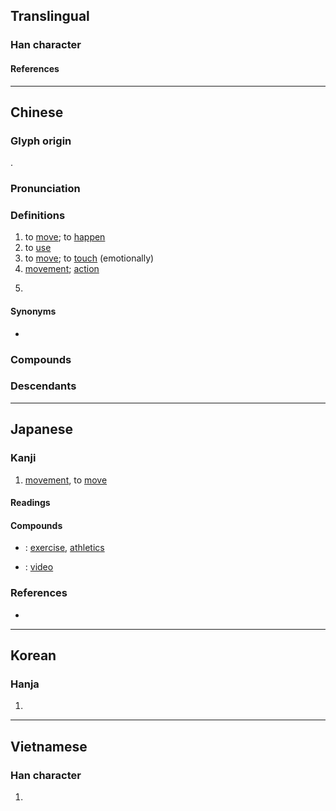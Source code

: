{{also|动|働|重力}}
{{character info/new}}
==Translingual==

===Han character===
{{Han char|rn=19|rad=力|as=09|sn=11|four=24127|canj=HGKS|ids=⿰重力}}

====References====
{{Han ref|kx=0148.140|dkj=02390|dj=0333.240|hdz=10375.060|uh=52D5}}

----

==Chinese==
{{zh-forms|s=动|alt=𨔝,㣫}}

===Glyph origin===
{{Han etym}}
{{Han compound|重|力|c1=p|c2=s|t2=strength|ls=psc}}.

===Pronunciation===
{{zh-pron
|m=dòng
|ma=y
|c=dung6
|h=pfs=thûng/thung
|md=dông
|mn=qz:tǎng/tw,xm,zz:tāng/qz:tǒng/tw,xm,zz:tōng
|mn_note=tǎng/tāng - vernacular; tǒng/tōng - literary
|mn-t=tang6/dang6/dong6
|mn-t_note=dang6/tang6 - vernacular; dong6 - literary
|w=3don
|mc=y
|oc=y
|cat=v,n
}}

===Definitions===
{{zh-hanzi}}

# to [[move]]; to [[happen]]
# to [[use]]
# to [[move]]; to [[touch]] (emotionally)
# [[movement]]; [[action]]
# {{lb|zh|grammar}} {{zh-abbrev|動詞|[[verb]]}}

====Synonyms====
* {{qualifier|Cantonese|to move}} {{zh-l|喐|tr=juk1}}

===Compounds===
{{zh-der|動不動|動不得|動亂|動人:moving, touching|動人心弦|動作:action, movement, motion|動作片|動兵|動刑|動力|動力學|動力機|動勁兒|動口|動向|動員:to mobilise|動問:to query|動嘴|動土|動工|動彈|動心|動心眼兒|動念|動怒|動情|動感|動態|動態助詞|動手:to touch/hit/get to work|動手動腳|動手術|動換|動搖|動支|動機:motive, intention|動武|動氣|動滑輪|動火|動物:animal|動物園:zoo|動物學:zoology|動物油|動物澱粉|動物纖維|動產|動用|動畫|動畫片|動目|動窩|動筆|動粗|動聽|動肝火|動能|動脈:artery|動脈硬化|動脈輸血|動腦筋|動蕩:turbulent, unrest|動詞:verb|動議|動身:to start, to set out|動輒|動輪|動轉|動量|動量詞|動電學|動靜:movement, activity|動響|動魄驚心|不動尊|不動產|主動|主動式|主動脈|互動|互動式|他動|他動詞|傳動|傳動帶|傳動比|傾動|內動詞|出動|制動器|助動詞|動事|動使|動刀|動刀兵|動勁|動勞|動勢|動名詞|動員令|動因|動容|動干戈|動息|動情素|動意|動憚|動手腳|動撣|動植物|動止|動漫畫|動煩|動熱|動物膠|動盪|動脈瘤|動腦|動興|動舌|動遷戶|動魄|勞動|勞動力|勞動日|勞動節|勞動者|半自動|原動力|反動|同動詞|哄動|地動|地動儀|外動詞|大動亂|大動作|大動脈|天動說|好動|妄動|小動作|帶動|帶動唱|引動|律動|律動感|心動|快動作|悸動|感動|慢動作|扇動|打動|扭動|抖動|抽動|拂動|拱動|挑動|挪動|挫動|振動|掀動|推動|揮動|搏動|搐動|搖動|搬動|撥動|撩動|撼動|擺動|擺動波|擾動|攪動|改動|啟動|晃動|暴動|更動|橈動脈|機動|機動性|歆動|泛動|波動|洶動|活動|流動|流動性|浮動|減動|滑動|滑動面|滾動|激動|烘動|煽動|牽動|生動|異動|發動|發動機|盲動|移動|竄動|策動|總動員|翕動|翻動|聳動|肺動脈|胎動|能動|脈動|脈動星|自動|自動化|自動門|興動|舉動|舞動|萌動|蟻動|蠕動|蠢動|行動|行動派|衝動|被動|被動式|觸動|說動|調動|譟動|警動|變動|賣動|走動|起動|起動器|跳動|躁動|躍動|轉動|轟動|運動|運動員|運動場|運動家|運動會|運動衫|運動鞋|過動兒|那動|閃動|開動|雷動|電動|電動機|電動車|震動|靈動|章動|響動兒|頸動脈|顫動|風動|飄動|騷動|驅動|驚動|鬆動|鬧動|鬨動|魄動|鼓動|攝動|意動用法|一舉一動|不為所動|大動肝火|大動干戈|勞師動眾|使動}}

===Descendants===
{{CJKV||どう|동|động}}

{{zh-cat|Beginning}}

----

==Japanese==

===Kanji===
{{ja-kanji|grade=3|rs=力09}}

# [[movement]], to [[move]]

====Readings====
{{ja-readings
|goon=ず<づ
|kanon=とう<とう
|kanyoon=どう<どう
|kun=うご-く, うご-かす, うご-き, やや-もすれば
|nanori=るぎ, いつ
}}

====Compounds====
{{der-top|Compounds}}
* {{ja-r|運%動|うん%どう}}: [[exercise]], [[athletics]]
* {{ja-r|動%画|どう%が}}: [[video]]
{{der-bottom}}

===References===
* {{R:DKJ|動}}

----

==Korean==

===Hanja===
{{ko-hanja|hangeul=[[동]]|eumhun=움직일|mr=tong}}

# {{rfdef|ko|sort=力09}}

----

==Vietnamese==

===Han character===
{{vi-readings|reading=[[động]], [[đụng]]|rs=力09}}

# {{rfdef|vi|sort=力09}}